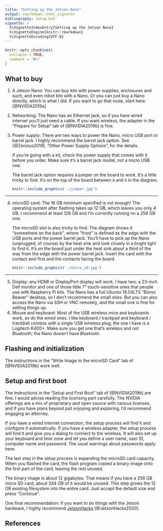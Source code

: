 ```yaml
---
title: "Setting up the Jetson Nano"
output: rmarkdown::html_vignette
bibliography: setup.bib
vignette: >
  %\VignetteIndexEntry{Setting up the Jetson Nano}
  %\VignetteEngine{knitr::rmarkdown}
  %\VignetteEncoding{UTF-8}
---
```


```r
knitr::opts_chunk$set(
  collapse = TRUE,
  comment = "#>"
)
```

## What to buy

1. A Jetson Nano: You can buy kits with power supplies, enclosures and such,
and even robot kits with a Nano. Or you can just buy a Nano directly, which is
what I did. If you want to go that route, start here: [@NVIDIA2019a]

2. Networking: The Nano has an Ethernet jack, so if you have wired
internet you'll just need a cable. If you want wireless, the adapter in the "Prepare for Setup" tab of [@NVIDIA2019b] is fine.

3. Power supply: There are two ways to power the Nano, micro USB port or barrel
jack. I highly recommend the barrel jack option. See [@Zensius2019], "Other
Power Supply Options", for the details.

    If you're going with a kit, check the power supply that comes with it
    before you order. Make sure it's a barrel jack model, not a micro USB one.

    The barrel jack option requires a jumper on the board to work. It's a
    little tricky to find. It's on the top of the board between `8` and `9`
    in the diagram.

    ```r
    knitr::include_graphics('./jumper.jpg')
    ```

--------------------

4. microSD card: The 16 GB minimum specified is not enough! The operating
system after flashing takes up 12 GB, which leaves you only 4 GB. I recommend
at least 128 GB and I'm currently running on a 256 GB one.

    The microSD slot is also tricky to find. The diagram shows it "somewhere on
    the back", where "front" is defined as the edge with the USB ports and the
    power barrel jack. You'll have to pick up the Nano (unplugged, of course)
    by the heat sink and look closely in a bright light to find it. It's on the
    board just under the heat sink about a third of the way from the edge with
    the power barrel jack. Insert the card with the contact end first and the
    contacts facing the board.

    ```r
    knitr::include_graphics('./micro_sd.jpg')
    ```

--------------------

5. Display: any HDMI or DisplayPort display will work. I have two; a 23-inch
Dell monitor and one of those little 7" touch-sensitive ones that people use
with Raspberry Pi kits. The Nano has a full Ubuntu 18.04LTS "Bionic Beaver"
desktop, so I don't recommend the small ones. But you can also access the Nano
via SSH or VNC remotely, and the small one is fine for setting things up.
6. Mouse and keyboard: Most of the USB wireless mice and keyboards work, as do
the wired ones. I like keyboard / trackpad and keyboard / trackball combos with
a single USB wireless plug; the one I have is a Logitech K400+. Make sure you
get one that's wireless and not Bluetooth; the Nano doesn't have Bluetooth.

## Flashing and initialization

The instructions in the "Write Image to the microSD Card" tab of [@NVIDIA2019b]
work well.

## Setup and first boot
The instructions in the "Setup and First Boot" tab of [@NVIDIA2019b]
are fine. I would advise reading the licensing part carefully. The NVIDIA
offerings are a mix of proprietary and open source with various licenses, and
if you have plans beyond just enjoying and exploring, I'd recommend engaging
an attorney.

If you have a wired internet connection, the setup process will find it and
configure it automatically. If you have a wireless adapter, the setup process
will find it and give you a dialog to connect to the wireless. It will also
set up your keyboard and time zone and let you define a user name, user ID,
computer name and password. The usual warnings about passwords apply here.

The last step in the setup process is expanding the microSD card capacity.
When you flashed the card, the flash program copied a binary image onto the
first part of the card, leaving the rest unused.

The binary image is about 12 gigabytes. That means if you have a 256 GB micro
SD card, about 244 GB of it would be unused. This step grows the 12 GB
existing filesystem into the entire card. Just accept the default size and
press "Continue".

One final recommendation: if you want to do things with the Jetson hardware, I
highly recommend [JetsonHacks](https://www.jetsonhacks.com) [@JetsonHacks2020].

## References
